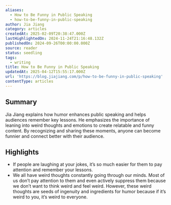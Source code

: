 ```yaml
---
aliases:
  - How to Be Funny in Public Speaking
  - how-to-be-funny-in-public-speaking
author: Jia Jiang
category: articles
createdAt: 2025-02-09T20:38:47.000Z
lastHighlightedOn: 2024-11-24T21:16:48.132Z
publishedOn: 2024-09-26T00:00:00.000Z
source: reader
status: seedling
tags:
  - writing
title: How to Be Funny in Public Speaking
updatedAt: 2025-04-12T15:55:17.000Z
url: 'https://blog.jiajiang.com/p/how-to-be-funny-in-public-speaking'
contentType: articles
---
```

## Summary

Jia Jiang explains how humor enhances public speaking and helps audiences remember key lessons. He emphasizes the importance of leaning into weird thoughts and emotions to create relatable and funny content. By recognizing and sharing these moments, anyone can become funnier and connect better with their audience.

## Highlights

- If people are laughing at your jokes, it’s so much easier for them to pay attention and remember your lessons.
- We all have weird thoughts constantly going through our minds. Most of us don’t pay attention to them and even actively suppress them because we don’t want to think weird and feel weird.
  However, these weird thoughts are seeds of ingenuity and ingredients for humor because if it’s weird to you, it’s weird to everyone.
